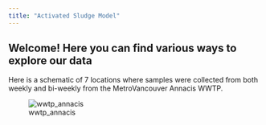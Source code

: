 ```yaml
---
title: "Activated Sludge Model"
---
```


## Welcome! Here you can find various ways to explore our data

Here is a schematic of 7 locations where samples were collected from both weekly and bi-weekly from the MetroVancouver Annacis WWTP.

![wwtp_annacis](wwtp_annacis.png)